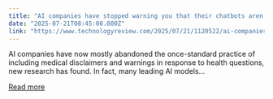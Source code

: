 ```yaml
---
title: "AI companies have stopped warning you that their chatbots aren’t doctors"
date: "2025-07-21T08:45:00.000Z"
link: "https://www.technologyreview.com/2025/07/21/1120522/ai-companies-have-stopped-warning-you-that-their-chatbots-arent-doctors/"
---
```


AI companies have now mostly abandoned the once-standard practice of including medical disclaimers and warnings in response to health questions, new research has found. In fact, many leading AI models...

[Read more](https://www.technologyreview.com/2025/07/21/1120522/ai-companies-have-stopped-warning-you-that-their-chatbots-arent-doctors/)

